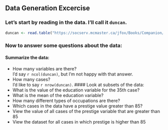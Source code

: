 ## Data Generation Excercise

### Let's start by reading in the data. I'll call it `duncan`.

```r
duncan <- read.table("https://socserv.mcmaster.ca/jfox/Books/Companion/data/Duncan.txt")
```

### Now to answer some questions about the data:

#### Summarize the data: 
* How many variables are there?  
  I'd say `r ncol(duncan)`, but I'm not happy with that answer.
* How many cases?  
  I'd like to say `r nrow(duncan)`.
#### Look at subsets of the data:
* What is the value of the education variable for the 35th case?
* What is the mean of the education variable?
* How many different types of occupations are there?
* Which cases in the data have a prestige value greater than 85?
* View the value of all cases of the prestige variable that are greater than 85
* View the dataset for all cases in which prestige is higher than 85
